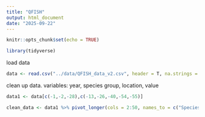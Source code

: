 ```yaml
---
title: "QFISH"
output: html_document
date: "2025-09-22"
---
```


```r
knitr::opts_chunk$set(echo = TRUE)
```

```r
library(tidyverse)
```

load data

```r
data <- read.csv("../data/QFISH_data_v2.csv", header = T, na.strings = "")
```

clean up data. variables: year, species group, location, value
```r
data1 <- data[c(-1,-2,-28),c(-13,-26,-40,-54,-55)]

clean_data <- data1 %>% pivot_longer(cols = 2:50, names_to = c("SpeciesGroup","Area"), values_to = "Catch", names_pattern = "(.+)_(.+)", values_drop_na = T) 
```

